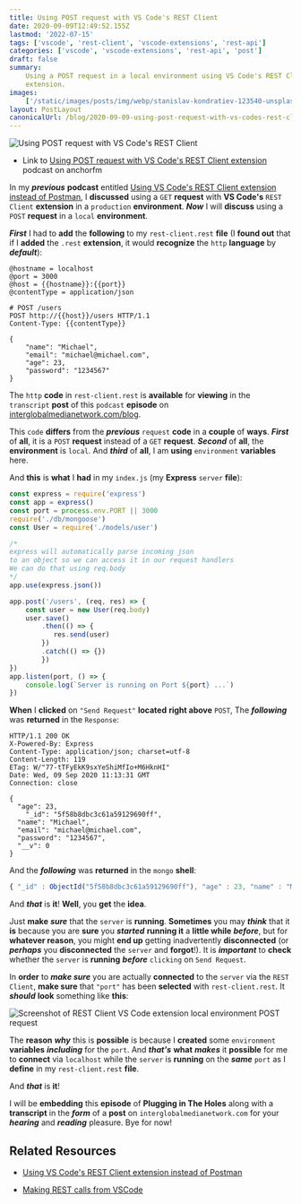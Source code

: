 ```yaml
---
title: Using POST request with VS Code's REST Client
date: 2020-09-09T12:49:52.155Z
lastmod: '2022-07-15'
tags: ['vscode', 'rest-client', 'vscode-extensions', 'rest-api']
categories: ['vscode', 'vscode-extensions', 'rest-api', 'post']
draft: false
summary:
    Using a POST request in a local environment using VS Code's REST Client
    extension.
images:
    ['/static/images/posts/img/webp/stanislav-kondratiev-123540-unsplash.webp']
layout: PostLayout
canonicalUrl: /blog/2020-09-09-using-post-request-with-vs-codes-rest-client-extension
---
```


![Using POST request with VS Code's REST Client](/static/images/posts/img/webp/stanislav-kondratiev-123540-unsplash.webp)

-   Link to
    [Using POST request with VS Code's REST Client extension](https://anchor.fm/maria-campbell/episodes/Using-POST-request-with-VS-Codes-REST-Client-extension-ejbuds)
    podcast on anchorfm

In my **_previous_** **podcast** entitled
[Using VS Code's REST Client extension instead of Postman](https://www.interglobalmedianetwork.com/blog/2020-09-08-using-vs-codes-rest-client-extension-instead-of-postman/),
I **discussed** using a `GET` **request** with **VS Code's** `REST Client`
**extension** in a `production` **environment**. **_Now_** I will **discuss**
using a `POST` **request** in a `local` **environment**.

**_First_** I had to **add** the **following** to my `rest-client.rest` **file**
(I **found out** that if I **added** the `.rest` **extension**, it would
**recognize** the `http` **language** by **_default_**):

```http
@hostname = localhost
@port = 3000
@host = {{hostname}}:{{port}}
@contentType = application/json

# POST /users
POST http://{{host}}/users HTTP/1.1
Content-Type: {{contentType}}

{
    "name": "Michael",
    "email": "michael@michael.com",
    "age": 23,
    "password": "1234567"
}
```

The `http` **code** in `rest-client.rest` is **available** for **viewing** in
the `transcript` **post** of this `podcast` **episode** on
[interglobalmedianetwork.com/blog](https://www.interglobalmedianetwork.com/blog).

This `code` **differs** from the **_previous_** `request` **code** in a
**couple** of **ways**. **_First_** of **all**, it is a `POST` **request**
instead of a `GET` **request**. **_Second_** of **all**, the **environment** is
`local`. And **_third_** of **all**, I am **using** `environment` **variables**
here.

And **this** is **what** I **had** in my `index.js` (my **Express** `server`
**file**):

```js
const express = require('express')
const app = express()
const port = process.env.PORT || 3000
require('./db/mongoose')
const User = require('./models/user')

/*
express will automatically parse incoming json
to an object so we can access it in our request handlers
We can do that using req.body
*/
app.use(express.json())

app.post('/users', (req, res) => {
	const user = new User(req.body)
	user.save()
	    .then(() => {
		   res.send(user)
	    })
	    .catch(() => {})
	    })
})
app.listen(port, () => {
    console.log(`Server is running on Port ${port} ...`)
})
```

**When** I **clicked** on `"Send Request"` **located** **right above** `POST`,
The **_following_** was **returned** in the `Response`:

```http
HTTP/1.1 200 OK
X-Powered-By: Express
Content-Type: application/json; charset=utf-8
Content-Length: 119
ETag: W/"77-tTFyEkK9sxYeShiMfIo+M6HknHI"
Date: Wed, 09 Sep 2020 11:13:31 GMT
Connection: close

{
  "age": 23,
    "_id": "5f58b8dbc3c61a59129690ff",
  "name": "Michael",
  "email": "michael@michael.com",
  "password": "1234567",
  "__v": 0
}
```

And the **_following_** was **returned** in the `mongo` **shell**:

```js
{ "_id" : ObjectId("5f58b8dbc3c61a59129690ff"), "age" : 23, "name" : "Michael", "email" : "michael@michael.com", "password" : "1234567", "__v" : 0 }
```

And **_that_** is **it**! **Well**, you **get** the **idea**.

Just **make** **_sure_** that the `server` is **running**. **Sometimes** you may
**_think_** that it **is** because you are **sure** you **_started_** **running
it** a **little while** **_before_**, but for **whatever reason**, you might
**end up** getting inadvertently **disconnected** (or **_perhaps_** you
**disconnected** the `server` and **forgot**!). It is **_important_** to
**check** whether the `server` is **running** **_before_** `clicking` on
`Send Request`.

In **order** to **_make sure_** you are actually **connected** to the `server`
via the `REST Client`, **make sure** that `"port"` has been **selected** with
`rest-client.rest`. It **_should_** **look** something like **this**:

![Screenshot of REST Client VS Code extension local environment POST request](/static/images/posts/img/webp/screen-shot-2020-09-09-at-7.25.24-am.webp)

The **reason** **_why_** this is **possible** is because I **created** some
`environment` **variables** **_including_** for the `port`. And **_that's_**
**what** **_makes_** it **possible** for me to **connect** via `localhost` while
the `server` is **running** on the **_same_** `port` as I **define** in my
`rest-client.rest` **file**.

And **_that_** is **it**!

I will be **embedding** this **episode** of **Plugging in The Holes** along with
a **transcript** in the **_form_** of a **post** on
`interglobalmedianetwork.com` for your **_hearing_** and **_reading_** pleasure.
Bye for now!

## Related Resources

-   [Using VS Code's REST Client extension instead of Postman](https://www.interglobalmedianetwork.com/blog/2020-09-08-using-vs-codes-rest-client-extension-instead-of-postman/)

-   [Making REST calls from VSCode](https://www.praveenc.com/posts/vscode-rest-client-extension/)
